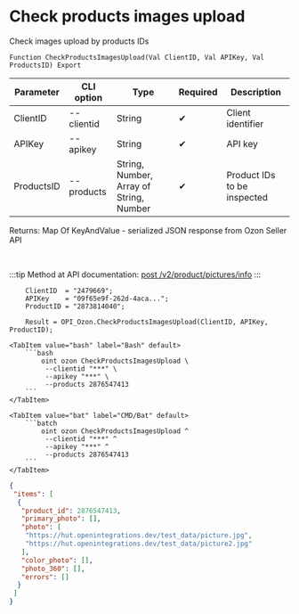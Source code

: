 ﻿---
sidebar_position: 10
description: Check products images upload and other functions to work with Ozon in the Open Integration Package, a free open-source integration library for 1C:Enterprise 8, OneScript and CLI
keywords: [1C, 1С, 1С:Enterprise, 1С:Enterprise 8.3, API, Integration, Services, Exchange, OneScript, CLI, Ozon]
---


# Check products images upload
 Check images upload by products IDs



`Function CheckProductsImagesUpload(Val ClientID, Val APIKey, Val ProductsID) Export`

  | Parameter | CLI option | Type | Required | Description |
  |-|-|-|-|-|
  | ClientID | --clientid | String | &#x2714; | Client identifier |
  | APIKey | --apikey | String | &#x2714; | API key |
  | ProductsID | --products | String, Number, Array of String, Number | &#x2714; | Product IDs to be inspected |

  
  Returns:  Map Of KeyAndValue - serialized JSON response from Ozon Seller API

<br/>

:::tip
Method at API documentation: [post /v2/product/pictures/info](https://docs.ozon.ru/api/seller/#operation/ProductAPI_ProductInfoPictures)
:::
<br/>


```bsl title="1C:Enterprise/OneScript code example"
    ClientID  = "2479669";
    APIKey    = "09f65e9f-262d-4aca...";
    ProductID = "2873814040";

    Result = OPI_Ozon.CheckProductsImagesUpload(ClientID, APIKey, ProductID);
```
 

 <Tabs>
  
    <TabItem value="bash" label="Bash" default>
        ```bash
            oint ozon CheckProductsImagesUpload \
             --clientid "***" \
             --apikey "***" \
             --products 2876547413
        ```
    </TabItem>
  
    <TabItem value="bat" label="CMD/Bat" default>
        ```batch
            oint ozon CheckProductsImagesUpload ^
             --clientid "***" ^
             --apikey "***" ^
             --products 2876547413
        ```
    </TabItem>
</Tabs>


```json title="Result"
{
 "items": [
  {
   "product_id": 2876547413,
   "primary_photo": [],
   "photo": [
    "https://hut.openintegrations.dev/test_data/picture.jpg",
    "https://hut.openintegrations.dev/test_data/picture2.jpg"
   ],
   "color_photo": [],
   "photo_360": [],
   "errors": []
  }
 ]
}
```
